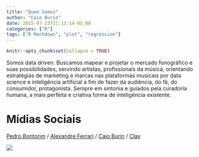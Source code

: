 ```yaml
---
title: "Quem Somos"
author: "Caio Burin"
date: 2015-07-23T21:13:14-05:00
categories: ["R"]
tags: ["R Markdown", "plot", "regression"]
---
```


```r
knitr::opts_chunk$set(collapse = TRUE)
```

Somos data driven.
Buscamos mapear e projetar o mercado
fonográfico e suas possibilidades, servindo
artistas, profissionais da música, orientando
estratégias de marketing e marcas nas
plataformas musicais por data science e
inteligência artificial a fim de fazer da audiência,
do fã, do consumidor, protagonista.
Sempre em sintonia e guiados pela curadoria
humana, a mais perfeita e criativa forma de
inteligência existente.


# Mídias Sociais

[Pedro Bontorim](http://www.instagram.com/pbontorim) / [Alexandre Ferrari](http://www.instagram.com/aleminha) / [Caio Burin](http://www.instagram.com/caioburin) / [Clav](https://www.facebook.com/Clav-180924422503789/)

![](images/detalhes.png)
